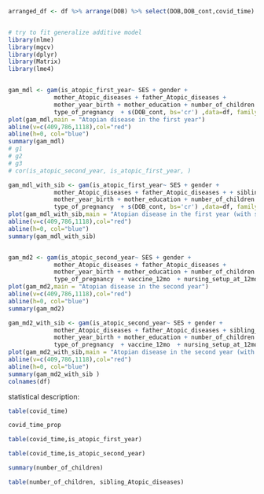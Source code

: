 ```r

arranged_df <- df %>% arrange(DOB) %>% select(DOB,DOB_cont,covid_time)


# try to fit generalize additive model
library(nlme)
library(mgcv)
library(dplyr)
library(Matrix)
library(lme4)


gam_mdl <- gam(is_atopic_first_year~ SES + gender + 
             mother_Atopic_diseases + father_Atopic_diseases +
             mother_year_birth + mother_education + number_of_children + 
             type_of_pregnancy  + s(DOB_cont, bs='cr') ,data=df, family=binomial)
plot(gam_mdl,main = "Atopian disease in the first year")
abline(v=c(409,786,1118),col="red")
abline(h=0, col="blue")
summary(gam_mdl)
# g1
# g2
# g3
# cor(is_atopic_second_year, is_atopic_first_year, )

gam_mdl_with_sib <- gam(is_atopic_first_year~ SES + gender + 
             mother_Atopic_diseases + father_Atopic_diseases + + sibling_Atopic_diseases+
             mother_year_birth + mother_education + number_of_children + 
             type_of_pregnancy  + s(DOB_cont, bs='cr') ,data=df, family=binomial)
plot(gam_mdl_with_sib,main = "Atopian disease in the first year (with sibilings)")
abline(v=c(409,786,1118),col="red")
abline(h=0, col="blue")
summary(gam_mdl_with_sib)


gam_md2 <- gam(is_atopic_second_year~ SES + gender + 
             mother_Atopic_diseases + father_Atopic_diseases +
             mother_year_birth + mother_education + number_of_children + 
             type_of_pregnancy  + vaccine_12mo  + nursing_setup_at_12mo + s(DOB_cont, bs='cr') ,data=df, family=binomial)
plot(gam_md2,main = "Atopian disease in the second year")
abline(v=c(409,786,1118),col="red")
abline(h=0, col="blue")
summary(gam_md2)

gam_md2_with_sib <- gam(is_atopic_second_year~ SES + gender + 
             mother_Atopic_diseases + father_Atopic_diseases + sibling_Atopic_diseases +
             mother_year_birth + mother_education + number_of_children + 
             type_of_pregnancy  + vaccine_12mo  + nursing_setup_at_12mo + s(DOB_cont, bs='cr') ,data=df, family=binomial)
plot(gam_md2_with_sib,main = "Atopian disease in the second year (with sibilings)")
abline(v=c(409,786,1118),col="red")
abline(h=0, col="blue")
summary(gam_md2_with_sib )
colnames(df)
```

statistical description:
```r
table(covid_time)

covid_time_prop

table(covid_time,is_atopic_first_year)

table(covid_time,is_atopic_second_year)

summary(number_of_children)

table(number_of_children, sibling_Atopic_diseases)
```
